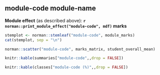 \newpage

## module-code module-name

**Module effect** (as described above): 
**`r norman::print_module_effect("module-code", mdf)` marks**

```r
stemplot <- norman::stemleaf("module-code", module_marks)
cat(stemplot, sep = "\n")
```

```r
norman::scatter("module-code", marks_matrix, student_overall_mean)
```

```r
knitr::kable(summaries["module-code",,drop = FALSE])
```

\vspace{-10pt}

```r
knitr::kable(classes["module-code (%)",,drop = FALSE])
```

